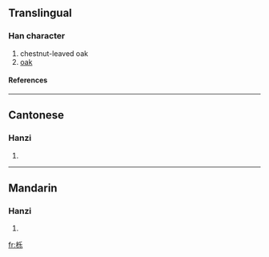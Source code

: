 {{see|櫟}}

==Translingual==
===Han character===
{{Han char|rn=75|rad=木|as=05|sn=9|four=|canj=木竹女木 (DHVD)}}
# chestnut-leaved oak
# [[oak]]
====References====
{{Han ref|kx=0521.121|hdz=21186.090|uh=680E|ud=26638}}

----
==Cantonese==
===Hanzi===
{{yue-hanzi|jyut=|y=lik1}}
# {{defn|Cantonese}}

----
==Mandarin==
===Hanzi===
{{cmn-hanzi|tra=櫟|pin=[[lì]] ([[li4]])|wg=li<sup>4</sup>}}
# {{defn|Mandarin}}

[[fr:栎]]